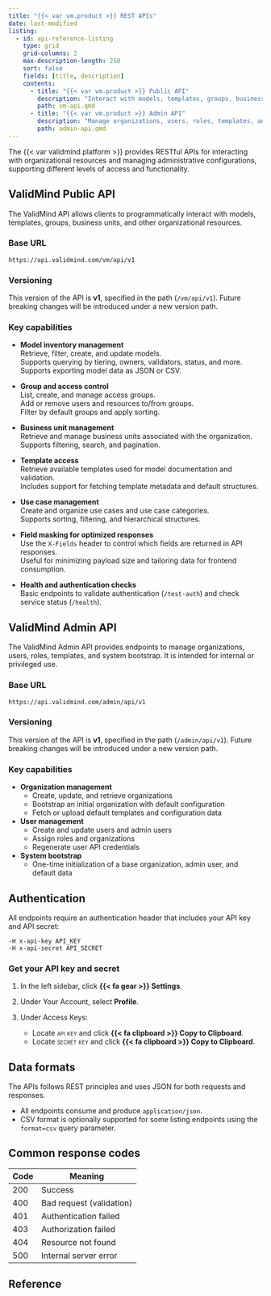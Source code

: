 ```yaml
---
title: "{{< var vm.product >}} REST APIs"
date: last-modified
listing:
  - id: api-reference-listing
    type: grid
    grid-columns: 2
    max-description-length: 250
    sort: false
    fields: [title, description]
    contents:
      - title: "{{< var vm.product >}} Public API"
        description: "Interact with models, templates, groups, business units, and other organizational resources."
        path: vm-api.qmd
      - title: "{{< var vm.product >}} Admin API"
        description: "Manage organizations, users, roles, templates, and system bootstrap."
        path: admin-api.qmd
---
```


The {{< var validmind.platform >}} provides RESTful APIs for interacting with organizational resources and managing administrative configurations, supporting different levels of access and functionality.

::: {.panel-tabset}

## ValidMind Public API

The ValidMind API allows clients to programmatically interact with models, templates, groups, business units, and other organizational resources.

### Base URL

```
https://api.validmind.com/vm/api/v1
```

### Versioning

This version of the API is **v1**, specified in the path (`/vm/api/v1`). Future breaking changes will be introduced under a new version path.

### Key capabilities

- **Model inventory management**  
  Retrieve, filter, create, and update models.  
  Supports querying by tiering, owners, validators, status, and more.  
  Supports exporting model data as JSON or CSV.

- **Group and access control**  
  List, create, and manage access groups.  
  Add or remove users and resources to/from groups.  
  Filter by default groups and apply sorting.

- **Business unit management**  
  Retrieve and manage business units associated with the organization.  
  Supports filtering, search, and pagination.

- **Template access**  
  Retrieve available templates used for model documentation and validation.  
  Includes support for fetching template metadata and default structures.

- **Use case management**  
  Create and organize use cases and use case categories.  
  Supports sorting, filtering, and hierarchical structures.

- **Field masking for optimized responses**  
  Use the `X-Fields` header to control which fields are returned in API responses.  
  Useful for minimizing payload size and tailoring data for frontend consumption.

- **Health and authentication checks**  
  Basic endpoints to validate authentication (`/test-auth`) and check service status (`/health`).

## ValidMind Admin API

The ValidMind Admin API provides endpoints to manage organizations, users, roles, templates, and system bootstrap. It is intended for internal or privileged use.

### Base URL

```
https://api.validmind.com/admin/api/v1
```

### Versioning

This version of the API is **v1**, specified in the path (`/admin/api/v1`). Future breaking changes will be introduced under a new version path.


### Key capabilities

- **Organization management**
  - Create, update, and retrieve organizations
  - Bootstrap an initial organization with default configuration
  - Fetch or upload default templates and configuration data

- **User management**
  - Create and update users and admin users
  - Assign roles and organizations
  - Regenerate user API credentials

- **System bootstrap**
  - One-time initialization of a base organization, admin user, and default data

:::

## Authentication

All endpoints require an authentication header that includes your API key and API secret:

```
-H x-api-key API_KEY
-H x-api-secret API_SECRET
```

### Get your API key and secret

1. In the left sidebar, click **{{< fa gear >}} Settings**. 

2. Under Your Account, select **Profile**. 

3. Under Access Keys:

   - Locate [api key]{.smallcaps} and click **{{< fa clipboard >}} Copy to Clipboard**.
   - Locate [secret key]{.smallcaps} and click **{{< fa clipboard >}} Copy to Clipboard**.

## Data formats

The APIs follows REST principles and uses JSON for both requests and responses.

- All endpoints consume and produce `application/json`.
- CSV format is optionally supported for some listing endpoints using the `format=csv` query parameter.

## Common response codes

| Code | Meaning                      |
|------|------------------------------|
| 200  | Success                      |
| 400  | Bad request (validation)     |
| 401  | Authentication failed        |
| 403  | Authorization failed         |
| 404  | Resource not found           |
| 500  | Internal server error        |

## Reference

::: {#api-reference-listing}

:::